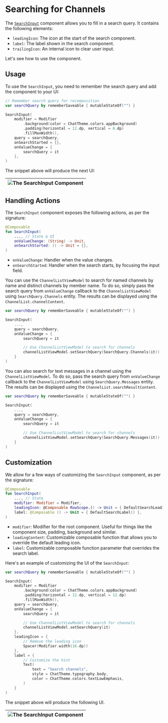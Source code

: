 # Searching for Channels

The [`SearchInput`](https://github.com/GetStream/stream-chat-android/blob/main/stream-chat-android-compose/src/main/java/io/getstream/chat/android/compose/ui/components/SearchInput.kt) component allows you to fill in a search query. It contains the following elements: 

* `leadingIcon`: The icon at the start of the search component.
* `label`: The label shown in the search component.
* `trailingIcon`: An internal icon to clear user input.

Let's see how to use the component.

## Usage

To use the `SearchInput`, you need to remember the search query and add the component to your UI:

```kotlin
// Remember search query for recomposition
var searchQuery by rememberSaveable { mutableStateOf("") }

SearchInput(
    modifier = Modifier
        .background(color = ChatTheme.colors.appBackground)
        .padding(horizontal = 12.dp, vertical = 8.dp)
        .fillMaxWidth(),
    query = searchQuery,
    onSearchStarted = {},
    onValueChange = {
        searchQuery = it
    },
)
```

The snippet above will produce the next UI:

|![The SearchInput Component](../../assets/compose_default_search_input_component.png)|
|---|

## Handling Actions

The `SearchInput` component exposes the following actions, as per the signature:

```kotlin
@Composable
fun SearchInput(
    ..., // State & UI
    onValueChange: (String) -> Unit,
    onSearchStarted: () -> Unit = {},
)
```

* `onValueChange`: Handler when the value changes.
* `onSearchStarted`: Handler when the search starts, by focusing the input field. 

You can use the `ChannelListViewModel` to search for named channels by name and distinct channels by member name. To do so, simply pass the search query from `onValueChange` callback to the `ChannelListViewModel` using `SearchQuery.Channels` entity. The results can be displayed using the `ChannelList.channelContent`.

```kotlin
var searchQuery by rememberSaveable { mutableStateOf("") }

SearchInput(
    ...,
    query = searchQuery,
    onValueChange = {
        searchQuery = it

        // Use ChannelListViewModel to search for channels
        channelListViewModel.setSearchQuery(SearchQuery.Channels(it))
    }
)
```

You can also search for text messages in a channel using the `ChannelListViewModel`. To do so, pass the search query from `onValueChange` callback to the `ChannelListViewModel` using `SearchQuery.Messages` entity. The results can be displayed using the `ChannelList.searchResultContent`.

```kotlin
var searchQuery by rememberSaveable { mutableStateOf("") }

SearchInput(
    ...,
    query = searchQuery,
    onValueChange = {
        searchQuery = it

        // Use ChannelListViewModel to search for channels
        channelListViewModel.setSearchQuery(SearchQuery.Messages(it))
    }
)
```

##  Customization

We allow for a few ways of customizing the `SearchInput` component, as per the signature:

```kotlin
@Composable
fun SearchInput(
    ..., // State
    modifier: Modifier = Modifier,
    leadingIcon: @Composable RowScope.() -> Unit = { DefaultSearchLeadingIcon(empty = query.isEmpty()) },
    label: @Composable () -> Unit = { DefaultSearchLabel() },
)
```

* `modifier`: Modifier for the root component. Useful for things like the component size, padding, background and similar.
* `loadingContent`: Customizable composable function that allows you to override the default leading icon.
* `label`: Customizable composable function parameter that overrides the search label.

Here's an example of customizing the UI of the `SearchInput`:

```kotlin
var searchQuery by rememberSaveable { mutableStateOf("") }

SearchInput(
    modifier = Modifier
        .background(color = ChatTheme.colors.appBackground)
        .padding(horizontal = 12.dp, vertical = 12.dp)
        .fillMaxWidth(),
    query = searchQuery,
    onValueChange = {
        searchQuery = it

        // Use ChannelListViewModel to search for channels   
        channelListViewModel.setSearchQuery(it)
    },
    leadingIcon = {
        // Remove the leading icon
        Spacer(Modifier.width(16.dp))
    },
    label = {
        // Customize the hint
        Text(
            text = "Search channels",
            style = ChatTheme.typography.body,
            color = ChatTheme.colors.textLowEmphasis,
        )
    }
)
```

The snippet above will produce the following UI.

|![The SearchInput Component](../../assets/compose_custom_search_input_component.png)|
|---|
